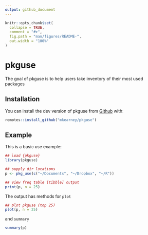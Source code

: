 ```yaml
---
output: github_document
---
```


<!-- README.md is generated from README.Rmd. Please edit that file -->

```r
knitr::opts_chunk$set(
  collapse = TRUE,
  comment = "#>",
  fig.path = "man/figures/README-",
  out.width = "100%"
)
```
# pkguse

<!-- badges: start -->
<!-- badges: end -->

The goal of pkguse is to help users take inventory of their most used packages

## Installation

You can install the dev version of pkguse from [Github](https://github.com/mkearney/pkguse) with:

``` r
remotes::install_github("mkearney/pkguse")
```

## Example

This is a basic use example:

```r
## load {pkguse}
library(pkguse)

## supply dir locations
p <- pkg_use(c("~/Documents", "~/Dropbox", "~/R"))

## view freq table [tibble] output
print(p, n = 25)
```

The output has methods for `plot`

```r
## plot pkguse (top 25)
plot(p, n = 25)
```

and `summary`

```r
summary(p)
```
